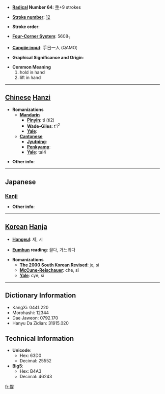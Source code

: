 * '''[[Wiktionary:Chinese radical index| Radical]] Number 64''': [[Wiktionary:Chinese radical index 手|手]]+9 strokes

* '''[[Wiktionary:Chinese total strokes index|Stroke number]]''': [[Wiktionary:Chinese total strokes index 12|12]]

* '''Stroke order''': 

* '''[[Wiktionary:Chinese four corner index|Four-Corner System]]''': 5608<sub>1</sub>

* '''[[Wiktionary:Chinese Cangjie index|Cangjie input]]''': 手日一人 (QAMO)

* '''Graphical Significance and Origin''': 

* '''Common Meaning'''
*#hold in hand
*# lift in hand


----

== [[Chinese]] [[Hanzi]] ==

* '''Romanizations'''
** '''[[Mandarin]]'''
*** '''[[Pinyin]]''': tí (ti2)
*** '''[[Wade-Giles]]''': t'i<sup>2</sup>
*** '''[[Yale]]''': 
** '''[[Cantonese]]'''
*** '''[[Jyutping]]''':
*** '''[[Penkyamp]]''': 
*** '''[[Yale]]''': tai4

* '''Other info''': 

----

==Japanese==
===[[Kanji]]===
{{kanji|on readings=[[てい]] (tei), [[だい]] (dai)
|kun readings=[[さげる]] (sageru)
}}

* '''Other info''':  

----

== [[Korean]] [[Hanja]] ==

* '''[[Hangeul]]''': 제, 시

* '''[[Eumhun]] reading''': 끌다, 거느리다 

* '''Romanizations'''
** '''[[The 2000 South Korean Revised Romanization|The 2000 South Korean Revised]]''': je, si
** '''[[McCune-Reischauer]]''': che, si
** '''[[Yale]]''': cye, si

----

== Dictionary Information ==

* KangXi: 0441.220
* Morohashi: 12344
* Dae Jaweon: 0792.170
* Hanyu Da Zidian: 31915.020

== Technical Information ==

* '''Unicode''':
** Hex: 63D0
** Decimal: 25552
* '''Big5''':
** Hex: B4A3
** Decimal: 46243

[[fr:提]]